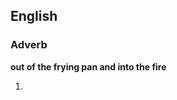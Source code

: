==English==

===Adverb===
'''out of the frying pan and into the fire'''

#{{alternate form of|out of the frying pan, into the fire}}